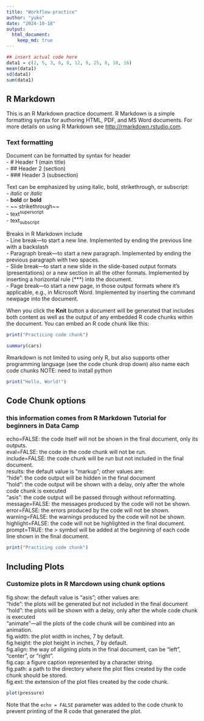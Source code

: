 ```yaml
---
title: "Workflow-practice"
author: "yuko"
date: "2024-10-18"
output:
  html_document:
    keep_md: true
---
```


```r
## insert actual code here
data1 = c(2, 5, 3, 6, 8, 12, 9, 25, 8, 10, 16)
mean(data1)
sd(data1)
sum(data1)

```


## R Markdown

This is an R Markdown practice document. R Markdown is a simple formatting syntax for authoring HTML, PDF, and MS Word documents. For more details on using R Markdown see <http://rmarkdown.rstudio.com>. 

### Text formatting
Document can be formatted by syntax for header\
- # Header 1 (main title)\
- ## Header 2 (section)\
- ### Header 3 (subsection)\

Text can be emphasized by using italic, bold, strikethrough, or subscript:\
- *italic* or _italic_\
- **bold** or __bold__\
- ~~ strikethrough~~\
- text^superscript^\
- text~subscript~\

Breaks in R Markdown include\
- Line break—to start a new line. Implemented by ending the previous line with a backslash\
- Paragraph break—to start a new paragraph. Implemented by ending the previous paragraph with two spaces.\
- Slide break—to start a new slide in the slide-based output formats (presentations) or a new section in all the other formats. Implemented by inserting a horizontal rule (***) into the document.\
- Page break—to start a new page, in those output formats where it's applicable, e.g., in Microsoft Word. Implemented by inserting the command newpage into the document.\

When you click the **Knit** button a document will be generated that includes both content as well as the output of any embedded R code chunks within the document. You can embed an R code chunk like this:

```r
print("Practicing code chunk")
```

```r
summary(cars)
```

Rmarkdown is not limited to using only R, but also supports other programming language (see the code chunk drop down) also name each code chunks NOTE: need to install python
```r
print("Hello, World!")
```

## Code Chunk options
### this information comes from R Markdown Tutorial for beginners in Data Camp
echo=FALSE: the code itself will not be shown in the final document, only its outputs.\
eval=FALSE: the code in the code chunk will not be run.\
include=FALSE: the code chunk will be run but not included in the final document.\
results: the default value is "markup"; other values are:\
  "hide": the code output will be hidden in the final document\
  "hold": the code output will be shown with a delay, only after the whole code chunk is executed\
  "asis": the code output will be passed through without reformatting.\
message=FALSE: the messages produced by the code will not be shown.\
error=FALSE: the errors produced by the code will not be shown.\
warning=FALSE: the warnings produced by the code will not be shown.\
highlight=FALSE: the code will not be highlighted in the final document.\
prompt=TRUE: the > symbol will be added at the beginning of each code line shown in the final document.\

```r
print("Practicing code chunk")
```

## Including Plots
### Customize plots in R Marcdown using chunk options
fig.show: the default value is "asis"; other values are:\
  "hide": the plots will be generated but not included in the final document\
  "hold": the plots will be shown with a delay, only after the whole code chunk is executed\
  "animate"—all the plots of the code chunk will be combined into an animation.\
fig.width: the plot width in inches, 7 by default.\
fig.height: the plot height in inches, 7 by default.\
fig.align: the way of aligning plots in the final document, can be "left", "center", or "right".\
fig.cap: a figure caption represented by a character string.\
fig.path: a path to the directory where the plot files created by the code chunk should be stored.\
fig.ext: the extension of the plot files created by the code chunk.\

```r
plot(pressure)
```

Note that the `echo = FALSE` parameter was added to the code chunk to prevent printing of the R code that generated the plot.
